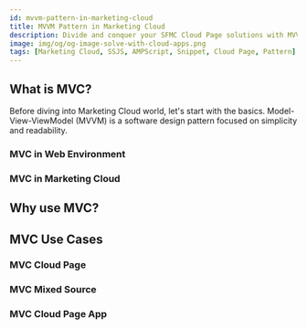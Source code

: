```yaml
---
id: mvvm-pattern-in-marketing-cloud
title: MVVM Pattern in Marketing Cloud
description: Divide and conquer your SFMC Cloud Page solutions with MVVM Design Pattern
image: img/og/og-image-solve-with-cloud-apps.png
tags: [Marketing Cloud, SSJS, AMPScript, Snippet, Cloud Page, Pattern]
---
```



<LeadText content="Divide and conquer your SFMC Cloud Page solutions with MVC Design Pattern" />

## What is MVC?

Before diving into Marketing Cloud world, let's start with the basics. Model-View-ViewModel (MVVM) is a software design pattern focused on simplicity and readability.

### MVC in Web Environment

### MVC in Marketing Cloud

## Why use MVC?

## MVC Use Cases

### MVC Cloud Page

### MVC Mixed Source

### MVC Cloud Page App

